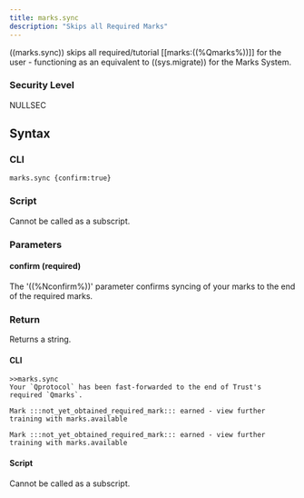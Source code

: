 ```yaml
---
title: marks.sync
description: "Skips all Required Marks"
---
```


((marks.sync)) skips all required/tutorial [[marks:((%Qmarks%))]] for the user - functioning as an equivalent to ((sys.migrate)) for the Marks System.

### Security Level

NULLSEC

## Syntax

### CLI

```
marks.sync {confirm:true}
```

### Script

Cannot be called as a subscript.

### Parameters

#### confirm (required)

The '((%Nconfirm%))' parameter confirms syncing of your marks to the end of the required marks.

### Return

Returns a string.

#### CLI

```
>>marks.sync
Your `Qprotocol` has been fast-forwarded to the end of Trust's required `Qmarks`.

Mark :::not_yet_obtained_required_mark::: earned - view further training with marks.available

Mark :::not_yet_obtained_required_mark::: earned - view further training with marks.available
```

#### Script

Cannot be called as a subscript.
